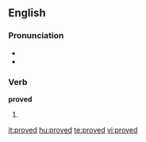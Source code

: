 ==English==

{{rank|island|special|memory|936|proved|plan|pain|official}}

===Pronunciation===
*{{IPA|/'pruvd/}}
*{{audio|en-us-proved.ogg|Audio (US)}}

===Verb===
'''proved'''
# {{past of|[[prove]]}}

[[it:proved]]
[[hu:proved]]
[[te:proved]]
[[vi:proved]]